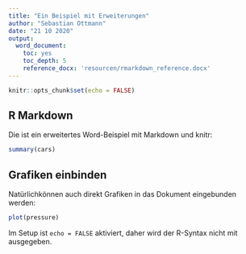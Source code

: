 ```yaml
---
title: "Ein Beispiel mit Erweiterungen"
author: "Sebastian Ottmann"
date: "21 10 2020"
output:
  word_document:
    toc: yes
    toc_depth: 5
    reference_docx: 'resourcen/rmarkdown_reference.docx'
---
```


```r
knitr::opts_chunk$set(echo = FALSE)
```

## R Markdown

Die ist ein erweitertes Word-Beispiel mit Markdown und knitr:

```r
summary(cars)
```

\newpage

## Grafiken einbinden

Natürlichkönnen auch direkt Grafiken in das Dokument eingebunden werden:

```r
plot(pressure)
```

Im Setup ist `echo = FALSE` aktiviert, daher wird der R-Syntax nicht mit ausgegeben.